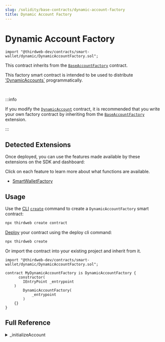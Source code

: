 ```yaml
---
slug: /solidity/base-contracts/dynamic-account-factory
title: Dynamic Account Factory
---
```



# Dynamic Account Factory

```solidity
import "@thirdweb-dev/contracts/smart-wallet/dynamic/DynamicAccountFactory.sol";
```

This contract inherits from the [`BaseAccountFactory`](/solidity/extensions/base-account-factory) contract.

This factory smart contract is intended to be used to distribute ['DynamicAccounts`](/solidity/base-contracts/dynamic-account) programmatically.

<ViewContractCodeButton
  link="https://github.com/thirdweb-dev/contracts/blob/main/contracts/smart-wallet/dynamic/DynamicAccount.sol"
  name="DynamicAccount"
/>

<br />

:::info

If you modify the [`DynamicAccount`](/solidity/base-contracts/dynamic-account) contract, it is recommended that you write your own
factory contract by inheriting from the [`BaseAccountFactory`](/solidity/extensions/base-account-factory) extension.

:::

## Detected Extensions

Once deployed, you can use the features made available by these extensions on the SDK and dashboard:

Click on each feature to learn more about what functions are available.

- [SmartWalletFactory](/solidity/extensions/base-account-factory)

## Usage

Use the [CLI](/cli) [`create`](/cli/create) command to create a `DynamicAccountFactory` smart contract:

```bash
npx thirdweb create contract
```

[Deploy](/deploy) your contract using the deploy cli command:

```bash
npx thirdweb create
```

Or import the contract into your existing project and inherit from it.

```solidity
import "@thirdweb-dev/contracts/smart-wallet/dynamic/DynamicAccountFactory.sol";

contract MyDynamicAccountFactory is DynamicAccountFactory {
	  constructor(
        IEntryPoint _entrypoint
    )
        DynamicAccountFactory(
            _entrypoint
        )
    {}
}
```

## Full Reference

<details>
<summary>_initializeAccount</summary>
<div>

Called in `createAccount`. Initializes the account contract created in `createAccount`.

```solidity
    function _initializeAccount(
        address _account,
        address _admin,
        bytes calldata _data
    ) internal override {
        DynamicAccount(payable(_account)).initialize(_admin, _data);
    }
```

#### \_account

The address of the smart account smart contract to initialize.

#### \_admin

The address to be set as default admin role for the contract. Must be of type `address`.

#### \_data

If extra storage variables are required in your account contract, override this function, abi encode the variables,
pass them to this function as the `bytes` argument.

For example:

```solidity

function initializeAccount(
    address _admin,
    bytes calldata _data
) public override initializer {
    DynamicAccount(payable(_account)).initialize(_admin, _data);
}
```

#### \_account

The address of the smart account smart contract to initialize.

#### \_admin

The address to be set as default admin role for the contract. Must be of type `address`.

#### \_data

If extra storage variables are required in your account contract, abi encode the variables,
pass them to this function as the `bytes` argument.

For example:

```solidity

function initializeAccount(
    address _admin,
    bytes calldata _data
) public override initializer {
    DynamicAccount.initialize(_admin, _data);
}
```

</div>
</details>
